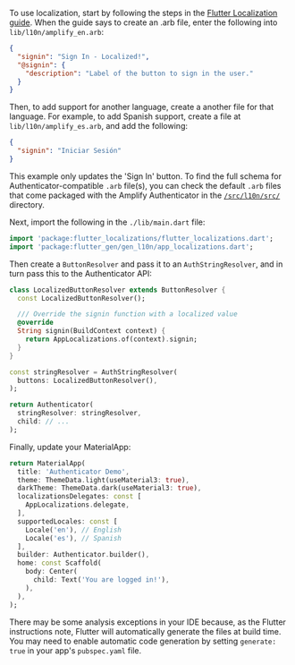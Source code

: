 To use localization, start by following the steps in the [Flutter Localization guide](https://docs.flutter.dev/accessibility-and-localization/internationalization). When the guide says to create an .arb file, enter the following into `lib/l10n/amplify_en.arb`:

```json
{
  "signin": "Sign In - Localized!",
  "@signin": {
    "description": "Label of the button to sign in the user."
  }
}
```

Then, to add support for another language, create a another file for that language. For example, to add Spanish support, create a file at `lib/l10n/amplify_es.arb`, and add the following:

```json
{
  "signin": "Iniciar Sesión"
}
```

This example only updates the 'Sign In' button. To find the full schema for Authenticator-compatible `.arb` file(s), you can check the default `.arb` files that come packaged with the Amplify Authenticator in the [`/src/l10n/src/`](https://github.com/aws-amplify/amplify-flutter/tree/main/packages/authenticator/amplify_authenticator/lib/src/l10n/src) directory.

Next, import the following in the `./lib/main.dart` file:

```dart
import 'package:flutter_localizations/flutter_localizations.dart';
import 'package:flutter_gen/gen_l10n/app_localizations.dart';
```

Then create a `ButtonResolver` and pass it to an `AuthStringResolver`, and in turn pass this to the Authenticator API:

```dart
class LocalizedButtonResolver extends ButtonResolver {
  const LocalizedButtonResolver();

  /// Override the signin function with a localized value
  @override
  String signin(BuildContext context) {
    return AppLocalizations.of(context).signin;
  }
}

const stringResolver = AuthStringResolver(
  buttons: LocalizedButtonResolver(),
);

return Authenticator(
  stringResolver: stringResolver,
  child: // ...
);
```

Finally, update your MaterialApp:

```dart
return MaterialApp(
  title: 'Authenticator Demo',
  theme: ThemeData.light(useMaterial3: true),
  darkTheme: ThemeData.dark(useMaterial3: true),
  localizationsDelegates: const [
    AppLocalizations.delegate,
  ],
  supportedLocales: const [
    Locale('en'), // English
    Locale('es'), // Spanish
  ],
  builder: Authenticator.builder(),
  home: const Scaffold(
    body: Center(
      child: Text('You are logged in!'),
    ),
  ),
);
```

There may be some analysis exceptions in your IDE because, as the Flutter instructions note, Flutter will automatically generate the files at build time. You may need to enable automatic code generation by setting `generate: true` in your app's `pubspec.yaml` file.
